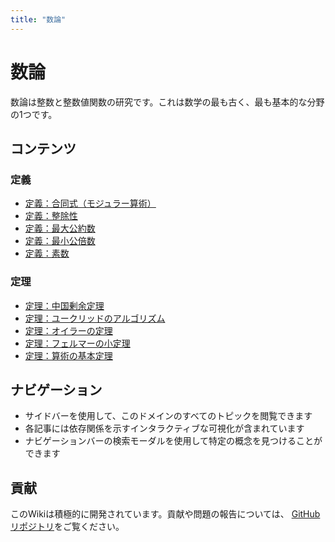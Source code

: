 ```yaml
---
title: "数論"
---
```


# 数論

数論は整数と整数値関数の研究です。これは数学の最も古く、最も基本的な分野の1つです。

## コンテンツ

### 定義

- [定義：合同式（モジュラー算術）](def-congruence.qmd)
- [定義：整除性](def-divisibility.qmd)
- [定義：最大公約数](def-gcd.qmd)
- [定義：最小公倍数](def-lcm.qmd)
- [定義：素数](def-prime.qmd)

### 定理

- [定理：中国剰余定理](thm-chinese-remainder.qmd)
- [定理：ユークリッドのアルゴリズム](thm-euclidean-algorithm.qmd)
- [定理：オイラーの定理](thm-euler.qmd)
- [定理：フェルマーの小定理](thm-fermat-little.qmd)
- [定理：算術の基本定理](thm-fundamental-arithmetic.qmd)

## ナビゲーション

- サイドバーを使用して、このドメインのすべてのトピックを閲覧できます
- 各記事には依存関係を示すインタラクティブな可視化が含まれています
- ナビゲーションバーの検索モーダルを使用して特定の概念を見つけることができます

## 貢献

このWikiは積極的に開発されています。貢献や問題の報告については、
[GitHubリポジトリ](https://github.com/RK0429/ModernMath)をご覧ください。
